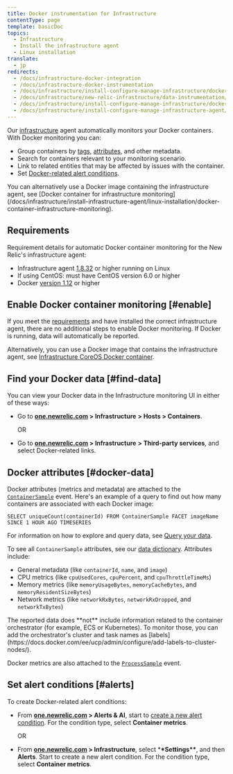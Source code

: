 ```yaml
---
title: Docker instrumentation for Infrastructure
contentType: page
template: basicDoc
topics:
  - Infrastructure
  - Install the infrastructure agent
  - Linux installation
translate:
  - jp
redirects:
  - /docs/infrastructure-docker-integration
  - /docs/infrastructure-docker-instrumentation
  - /docs/infrastructure/install-configure-manage-infrastructure/docker-installation/docker-container-monitoring-infrastructure
  - /docs/infrastructure/new-relic-infrastructure/data-instrumentation/docker-instrumentation-infrastructure
  - /docs/infrastructure/install-configure-manage-infrastructure/docker-installation/docker-instrumentation-infrastructure
  - /docs/infrastructure/install-configure-manage-infrastructure-agent/linux-installation/docker-instrumentation-infrastructure
---
```


Our [infrastructure](/docs/welcome-new-relic-infrastructure) agent automatically monitors your Docker containers. With Docker monitoring you can:

* Group containers by [tags](/docs/new-relic-one/use-new-relic-one/core-concepts/tagging-use-tags-organize-group-what-you-monitor), [attributes](#docker-data), and other metadata.
* Search for containers relevant to your monitoring scenario.
* Link to related entities that may be affected by issues with the container.
* Set [Docker-related alert conditions](#alerts).

<Callout variant="important">
  You can alternatively use a Docker image containing the infrastructure agent, see [Docker container for infrastructure monitoring](/docs/infrastructure/install-infrastructure-agent/linux-installation/docker-container-infrastructure-monitoring).
</Callout>

## Requirements

Requirement details for automatic Docker container monitoring for the New Relic's infrastructure agent:

* Infrastructure agent [1.8.32](/docs/release-notes/infrastructure-release-notes/infrastructure-agent-release-notes/new-relic-infrastructure-agent-1832) or higher running on Linux
* If using CentOS: must have CentOS version 6.0 or higher
* Docker [version 1.12](https://www.docker.com/blog/docker-1-12-built-in-orchestration/) or higher

## Enable Docker container monitoring [#enable]

If you meet the [requirements](#requirements) and have installed the correct infrastructure agent, there are no additional steps to enable Docker monitoring. If Docker is running, data will automatically be reported.

Alternatively, you can use a Docker image that contains the infrastructure agent, see [Infrastructure CoreOS Docker container](/docs/infrastructure/new-relic-infrastructure/data-instrumentation/monitor-containers-underlying-hosts-coreos).

## Find your Docker data [#find-data]

You can view your Docker data in the Infrastructure monitoring UI in either of these ways:

* Go to **[one.newrelic.com](http://one.newrelic.com) > Infrastructure** **> Hosts > Containers**.

  OR
* Go to **[one.newrelic.com](http://one.newrelic.com) > Infrastructure** **> Third-party services**, and select Docker-related links.

## Docker attributes [#docker-data]

Docker attributes (metrics and metadata) are attached to the [`ContainerSample`](/attribute-dictionary?attribute_name=&events_tids%5B0%5D=10181) event. Here's an example of a query to find out how many containers are associated with each Docker image:

```
SELECT uniqueCount(containerId) FROM ContainerSample FACET imageName SINCE 1 HOUR AGO TIMESERIES
```

For information on how to explore and query data, see [Query your data](/docs/using-new-relic/data/understand-data/query-new-relic-data).

To see all `ContainerSample` attributes, see our [data dictionary](/attribute-dictionary?attribute_name=&events_tids%5B0%5D=10181). Attributes include:

* General metadata (like `containerId`, `name`, and `image`)
* CPU metrics (like `cpuUsedCores`, `cpuPercent`, and `cpuThrottleTimeMs`)
* Memory metrics (like `memoryUsageBytes`, `memoryCacheBytes`, and `memoryResidentSizeBytes`)
* Network metrics (like `networkRxBytes`, `networkRxDropped`, and `networkTxBytes`)

<Callout variant="important">
  The reported data does **not** include information related to the container orchestrator (for example, ECS or Kubernetes). To monitor those, you can add the orchestrator's cluster and task names as [labels](https://docs.docker.com/ee/ucp/admin/configure/add-labels-to-cluster-nodes/).
</Callout>

Docker metrics are also attached to the [`ProcessSample`](https://docs.newrelic.com/attribute-dictionary?attribute_name=&events_tids%5B%5D=8412) event.

## Set alert conditions [#alerts]

To create Docker-related alert conditions:

* From **[one.newrelic.com](http://one.newrelic.com) > Alerts & AI**, start to [create a new alert condition](/docs/alerts/new-relic-alerts/defining-conditions/create-alert-conditions). For the condition type, select **Container metrics**.

  OR
* From **[one.newrelic.com](http://one.newrelic.com) > Infrastructure**, select \***\*Settings\*\***, and then **Alerts**. Start to create a new alert condition. For the condition type, select **Container metrics**.

